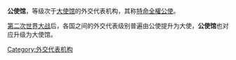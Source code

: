 '''公使馆'''，等级次于[[大使馆|大使馆]]的外交代表机构，其{{Link-en|使領館館長|Head of mission|館長}}称[[特命全權公使|特命全權公使]]。

[[第二次世界大战|第二次世界大战]]后，各国之间的外交代表级别普遍由公使提升为大使，'''公使馆'''也对应升级为大使馆。
{{外交}}
{{Authority control}}
[[Category:外交代表机构|Category:外交代表机构]]